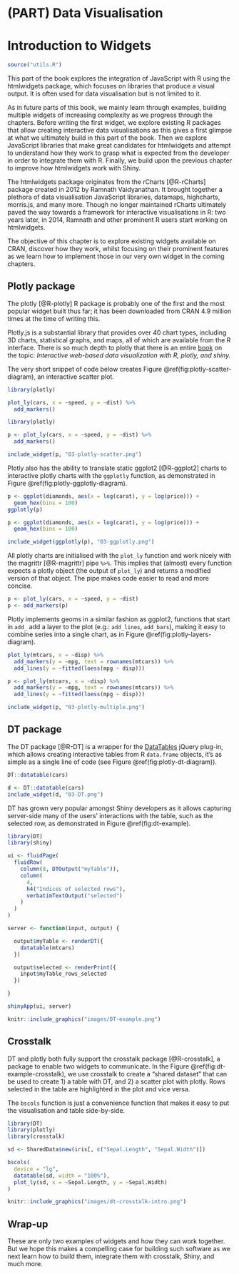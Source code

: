 # (PART) Data Visualisation {-}

# Introduction to Widgets {#widgets-intro-intro}

```r
source("utils.R")
```

This part of the book explores the integration of JavaScript with R using the htmlwidgets\index{htmlwidgets} package, which focuses on libraries that produce a visual output. It is often used for data visualisation but is not limited to it.

As in future parts of this book, we mainly learn through examples, building multiple widgets of increasing complexity as we progress through the chapters. Before writing the first widget, we explore existing R packages that allow creating interactive data visualisations as this gives a first glimpse at what we ultimately build in this part of the book. Then we explore JavaScript libraries that make great candidates for htmlwidgets and attempt to understand how they work to grasp what is expected from the developer in order to integrate them with R. Finally, we build upon the previous chapter to improve how htmlwidgets work with Shiny\index{Shiny}.

The htmlwidgets\index{htmlwidgets} package originates from the rCharts [@R-rCharts] package created in 2012 by Ramnath Vaidyanathan. It brought together a plethora of data visualisation\index{visualisation} JavaScript libraries, datamaps, highcharts, morris.js, and many more. Though no longer maintained rCharts ultimately paved the way towards a framework for interactive visualisations in R: two years later, in 2014, Ramnath and other prominent R users start working on htmlwidgets.

The objective of this chapter is to explore existing widgets available on CRAN\index{CRAN}, discover how they work, whilst focusing on their prominent features as we learn how to implement those in our very own widget in the coming chapters.

## Plotly package {#widgets-plotly}

The plotly [@R-plotly] R package is probably one of the first and the most popular widget built thus far; it has been downloaded from CRAN\index{CRAN} 4.9 million times at the time of writing this. 

Plotly.js is a substantial library that provides over 40 chart types, including 3D charts, statistical graphs, and maps, all of which are available from the R interface. There is so much depth to plotly that there is an entire [book](https://plotly-r.com/) on the topic: *Interactive web-based data visualization with R, plotly, and shiny.*

The very short snippet of code below creates Figure \@ref(fig:plotly-scatter-diagram), an interactive scatter plot.

```r
library(plotly)

plot_ly(cars, x = ~speed, y = ~dist) %>% 
  add_markers()
```

```r
library(plotly)

p <- plot_ly(cars, x = ~speed, y = ~dist) %>% 
  add_markers()

include_widget(p, "03-plotly-scatter.png")
```

Plotly also has the ability to translate static ggplot2 [@R-ggplot2] charts to interactive plotly charts with the `ggplotly` function, as demonstrated in Figure \@ref(fig:plotly-ggplotly-diagram).

```r
p <- ggplot(diamonds, aes(x = log(carat), y = log(price))) + 
  geom_hex(bins = 100)
ggplotly(p)
```

```r
p <- ggplot(diamonds, aes(x = log(carat), y = log(price))) + 
  geom_hex(bins = 100)

include_widget(ggplotly(p), "03-ggplotly.png")
```

All plotly charts are initialised with the `plot_ly` function and work nicely with the magrittr [@R-magrittr] pipe\index{pipe} `%>%`. This implies that (almost) every function expects a plotly object (the output of `plot_ly`) and returns a modified version of that object. The pipe\index{pipe} makes code easier to read and more concise.

```r
p <- plot_ly(cars, x = ~speed, y = ~dist) 
p <- add_markers(p)
```

Plotly implements geoms in a similar fashion as ggplot2, functions that start in `add_` add a layer to the plot (e.g.: `add_lines`, `add_bars`), making it easy to combine series into a single chart, as in Figure \@ref(fig:plotly-layers-diagram).

```r
plot_ly(mtcars, x = ~disp) %>% 
  add_markers(y = ~mpg, text = rownames(mtcars)) %>% 
  add_lines(y = ~fitted(loess(mpg ~ disp)))
```

```r
p <- plot_ly(mtcars, x = ~disp) %>% 
  add_markers(y = ~mpg, text = rownames(mtcars)) %>% 
  add_lines(y = ~fitted(loess(mpg ~ disp)))

include_widget(p, "03-plotly-multiple.png")
```

## DT package {#widgets-intro-dt}

The DT package [@R-DT] is a wrapper for the [DataTables](https://datatables.net/) jQuery plug-in, which allows creating interactive tables from R `data.frame` objects, it's as simple as a single line of code (see Figure \@ref(fig:plotly-dt-diagram)).

```r
DT::datatable(cars)
```

```r
d <- DT::datatable(cars)
include_widget(d, "03-DT.png")
```

DT has grown very popular amongst Shiny developers as it allows capturing server-side many of the users' interactions with the table, such as the selected row, as demonstrated in Figure \@ref(fig:dt-example).

```r
library(DT)
library(shiny)

ui <- fluidPage(
  fluidRow(
    column(8, DTOutput("myTable")),
    column(
      4,
      h4("Indices of selected rows"), 
      verbatimTextOutput("selected")
    )
  )
)

server <- function(input, output) {

  output$myTable <- renderDT({
    datatable(mtcars)
  })

  output$selected <- renderPrint({
    input$myTable_rows_selected
  })

}

shinyApp(ui, server)
```

```r
knitr::include_graphics("images/DT-example.png")
```

## Crosstalk {#widgets-intro-crosstalk}

DT and plotly both fully support the crosstalk package [@R-crosstalk], a package to enable two widgets to communicate. In the Figure \@ref(fig:dt-example-crosstalk), we use crosstalk to create a "shared dataset" that can be used to create 1) a table with DT, and 2) a scatter plot with plotly. Rows selected in the table are highlighted in the plot and vice versa.

The `bscols` function is just a convenience function that makes it easy to put the visualisation and table side-by-side.

```r
library(DT)
library(plotly)
library(crosstalk)

sd <- SharedData$new(iris[, c("Sepal.Length", "Sepal.Width")])

bscols(
  device = "lg",
  datatable(sd, width = "100%"),
  plot_ly(sd, x = ~Sepal.Length, y = ~Sepal.Width)
)
```

```r
knitr::include_graphics("images/dt-crosstalk-intro.png")
```

## Wrap-up {#widgets-intro-conclude}

These are only two examples of widgets and how they can work together. But we hope this makes a compelling case for building such software as we next learn how to build them, integrate them with crosstalk, Shiny\index{Shiny}, and much more.

